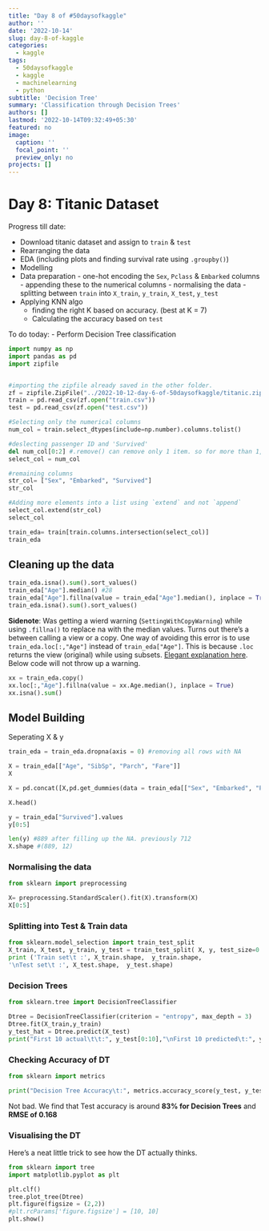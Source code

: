 ```yaml
---
title: "Day 8 of #50daysofkaggle"
author: ''
date: '2022-10-14'
slug: day-8-of-kaggle
categories:
  - kaggle
tags:
  - 50daysofkaggle
  - kaggle
  - machinelearning
  - python
subtitle: 'Decision Tree'
summary: 'Classification through Decision Trees'
authors: []
lastmod: '2022-10-14T09:32:49+05:30'
featured: no
image:
  caption: ''
  focal_point: ''
  preview_only: no
projects: []
---
```


# Day 8: Titanic Dataset


Progress till date:

-   Download titanic dataset and assign to `train` & `test`
-   Rearranging the data
-   EDA (including plots and finding survival rate using `.groupby()`)
-   Modelling
  -  Data preparation
    -  one-hot encoding the `Sex`, `Pclass` & `Embarked` columns
    -  appending these to the numerical columns
    -  normalising the data
    -  splitting between `train` into `X_train`, `y_train`, `X_test`, `y_test`
  - Applying KNN algo
    -  finding the right K based on accuracy. (best at K = 7)
    -  Calculating the accuracy based on `test`
    
To do today:
- Perform Decision Tree classification

```python
import numpy as np
import pandas as pd
import zipfile


#importing the zipfile already saved in the other folder. 
zf = zipfile.ZipFile("../2022-10-12-day-6-of-50daysofkaggle/titanic.zip")
train = pd.read_csv(zf.open("train.csv"))
test = pd.read_csv(zf.open("test.csv"))

#Selecting only the numerical columns
num_col = train.select_dtypes(include=np.number).columns.tolist()

#deslecting passenger ID and 'Survived' 
del num_col[0:2] #.remove() can remove only 1 item. so for more than 1, use for loop 
select_col = num_col

#remaining columns
str_col= ["Sex", "Embarked", "Survived"]
str_col

#Adding more elements into a list using `extend` and not `append`
select_col.extend(str_col)
select_col

train_eda= train[train.columns.intersection(select_col)]
train_eda
```
## Cleaning up the data
```python
train_eda.isna().sum().sort_values()
train_eda["Age"].median() #28
train_eda["Age"].fillna(value = train_eda["Age"].median(), inplace = True)
train_eda.isna().sum().sort_values()
```
**Sidenote**: Was getting a wierd warning (`SettingWithCopyWarning`) while using `.fillna()` to replace na with the median values. Turns out there's a between calling a view or a copy. One way of avoiding this error is to use `train_eda.loc[:,"Age"]` instead of `train_eda["Age"]`. This is because `.loc` returns the view (original) while using subsets. [Elegant explanation here](https://stackoverflow.com/a/54914752/7938068 "Stockoverflow solution"). Below code will not throw up a warning. 

```python
xx = train_eda.copy()
xx.loc[:,"Age"].fillna(value = xx.Age.median(), inplace = True)
xx.isna().sum()

```
## Model Building
Seperating X & y
```python
train_eda = train_eda.dropna(axis = 0) #removing all rows with NA

X = train_eda[["Age", "SibSp", "Parch", "Fare"]]
X

X = pd.concat([X,pd.get_dummies(data = train_eda[["Sex", "Embarked", "Pclass"]], columns = ["Sex", "Embarked", "Pclass"])], axis = 1)

X.head()

y = train_eda["Survived"].values
y[0:5]

len(y) #889 after filling up the NA. previously 712
X.shape #(889, 12)

```
### Normalising the data

```python
from sklearn import preprocessing

X= preprocessing.StandardScaler().fit(X).transform(X)
X[0:5]
```

### Splitting into Test & Train data

```python

from sklearn.model_selection import train_test_split
X_train, X_test, y_train, y_test = train_test_split( X, y, test_size=0.2, random_state=4)
print ('Train set\t :', X_train.shape,  y_train.shape,
'\nTest set\t :', X_test.shape,  y_test.shape)


```
### Decision Trees

```python
from sklearn.tree import DecisionTreeClassifier

Dtree = DecisionTreeClassifier(criterion = "entropy", max_depth = 3)
Dtree.fit(X_train,y_train)
y_test_hat = Dtree.predict(X_test)
print("First 10 actual\t\t:", y_test[0:10],"\nFirst 10 predicted\t:", y_test_hat[0:10])

```
### Checking Accuracy of DT
```python
from sklearn import metrics

print("Decision Tree Accuracy\t:", metrics.accuracy_score(y_test, y_test_hat),"\nRMSE\t\t\t:", metrics.mean_squared_error(y_test,y_test_hat),"\nNormalised RMSE\t\t:", metrics.mean_squared_error(y_test,y_test_hat)/np.std(y_test))
```
Not bad. We find that Test accuracy is around **83% for Decision Trees** and **RMSE of 0.168** 

### Visualising the DT
Here's a neat little trick to see how the DT actually thinks. 
```python
from sklearn import tree
import matplotlib.pyplot as plt

plt.clf()
tree.plot_tree(Dtree)
plt.figure(figsize = (2,2))
#plt.rcParams['figure.figsize'] = [10, 10]
plt.show()
```




